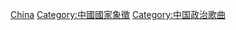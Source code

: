 {{catmore}}

[[Category:亚洲国家国歌|China]]
[[Category:中國國家象徵|Category:中國國家象徵]]
[[Category:中国政治歌曲|Category:中国政治歌曲]]